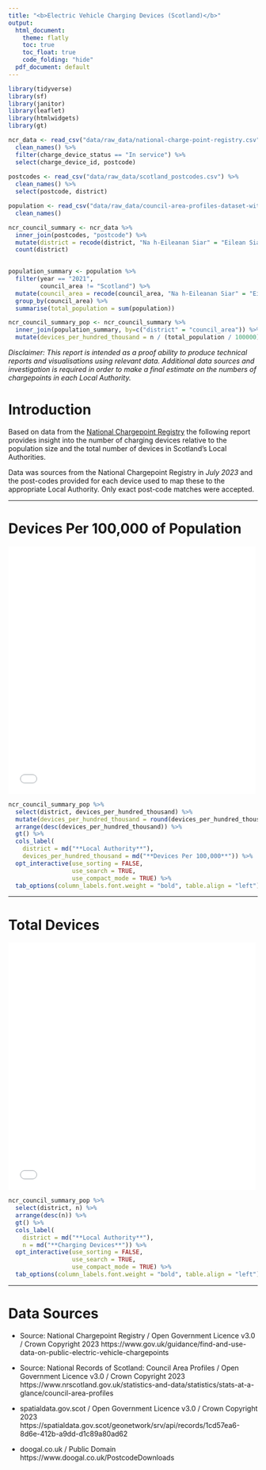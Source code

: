```yaml
---
title: "<b>Electric Vehicle Charging Devices (Scotland)</b>"
output:
  html_document:
    theme: flatly
    toc: true
    toc_float: true
    code_folding: "hide"
  pdf_document: default
---
```


```r
library(tidyverse)
library(sf)
library(janitor)
library(leaflet)
library(htmlwidgets)
library(gt)
```

```r
ncr_data <- read_csv("data/raw_data/national-charge-point-registry.csv") %>% 
  clean_names() %>%
  filter(charge_device_status == "In service") %>% 
  select(charge_device_id, postcode)
  
postcodes <- read_csv("data/raw_data/scotland_postcodes.csv") %>% 
  clean_names() %>% 
  select(postcode, district)

population <- read_csv("data/raw_data/council-area-profiles-dataset-with-copyright_population-estimates.csv") %>% 
  clean_names()

```

```r

ncr_council_summary <- ncr_data %>% 
  inner_join(postcodes, "postcode") %>%
  mutate(district = recode(district, "Na h-Eileanan Siar" = "Eilean Siar")) %>% 
  count(district)
  
```

```r
population_summary <- population %>%
  filter(year == "2021",
         council_area != "Scotland") %>%
  mutate(council_area = recode(council_area, "Na h-Eileanan Siar" = "Eilean Siar")) %>%
  group_by(council_area) %>% 
  summarise(total_population = sum(population))
```

```r
ncr_council_summary_pop <- ncr_council_summary %>% 
  inner_join(population_summary, by=c("district" = "council_area")) %>% 
  mutate(devices_per_hundred_thousand = n / (total_population / 100000))
```

*Disclaimer: This report is intended as a proof ability to produce technical reports and visualisations using relevant data. Additional data sources and investigation is required in order to make a final estimate on the numbers of chargepoints in each Local Authority.*

# Introduction

Based on data from the [National Chargepoint Registry](https://www.gov.uk/guidance/find-and-use-data-on-public-electric-vehicle-chargepoints) the following report provides insight into the number of charging devices relative to the population size and the total number of devices in Scotland's Local Authorities.

Data was sources from the National Chargepoint Registry in *July 2023* and the post-codes provided for each device used to map these to the appropriate Local Authority. Only exact post-code matches were accepted.

***

# Devices Per 100,000 of Population

<div class = "row">
  <div class = "col-md-7">
  
<!--html_preserve-->
<iframe src = "fig_2.html" width="500" height="500" frameBorder="0"> </iframe>
<!--/html_preserve-->

</div>
<div class = "col-md-5">

```r
ncr_council_summary_pop %>% 
  select(district, devices_per_hundred_thousand) %>%
  mutate(devices_per_hundred_thousand = round(devices_per_hundred_thousand)) %>%
  arrange(desc(devices_per_hundred_thousand)) %>%
  gt() %>%
  cols_label(
    district = md("**Local Authority**"),
    devices_per_hundred_thousand = md("**Devices Per 100,000**")) %>% 
  opt_interactive(use_sorting = FALSE, 
                  use_search = TRUE, 
                  use_compact_mode = TRUE) %>% 
  tab_options(column_labels.font.weight = "bold", table.align = "left")
```


</div>
</div>

***

# Total Devices

<div class = "row">
  <div class = "col-md-7">

<!--html_preserve-->
<iframe src = "fig_1.html" width="500" height="500" frameBorder="0"> </iframe>
<!--/html_preserve-->

</div>

<div class = "col-md-5">

```r
ncr_council_summary_pop %>% 
  select(district, n) %>% 
  arrange(desc(n)) %>%
  gt() %>%
  cols_label(
    district = md("**Local Authority**"),
    n = md("**Charging Devices**")) %>% 
  opt_interactive(use_sorting = FALSE, 
                  use_search = TRUE, 
                  use_compact_mode = TRUE) %>% 
  tab_options(column_labels.font.weight = "bold", table.align = "left")
```


</div>
</div>

***

# Data Sources

- Source: National Chargepoint Registry / Open Government Licence v3.0 / Crown Copyright 2023
https://www.gov.uk/guidance/find-and-use-data-on-public-electric-vehicle-chargepoints

- Source: National Records of Scotland: Council Area Profiles / Open Government Licence v3.0 / Crown Copyright 2023
https://www.nrscotland.gov.uk/statistics-and-data/statistics/stats-at-a-glance/council-area-profiles

- spatialdata.gov.scot / Open Government Licence v3.0 / Crown Copyright 2023
https://spatialdata.gov.scot/geonetwork/srv/api/records/1cd57ea6-8d6e-412b-a9dd-d1c89a80ad62

- doogal.co.uk / Public Domain 
https://www.doogal.co.uk/PostcodeDownloads